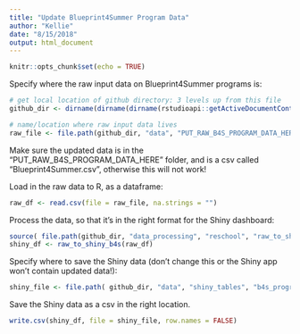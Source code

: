 ```yaml
---
title: "Update Blueprint4Summer Program Data"
author: "Kellie"
date: "8/15/2018"
output: html_document
---
```


```r
knitr::opts_chunk$set(echo = TRUE)
```

Specify where the raw input data on Blueprint4Summer programs is:

```r
# get local location of github directory: 3 levels up from this file
github_dir <- dirname(dirname(dirname(rstudioapi::getActiveDocumentContext()$path)))

# name/location where raw input data lives
raw_file <- file.path(github_dir, "data", "PUT_RAW_B4S_PROGRAM_DATA_HERE", "Blueprint4Summer.csv")
```

Make sure the updated data is in the "PUT_RAW_B4S_PROGRAM_DATA_HERE" folder, and is a csv called "Blueprint4Summer.csv", otherwise this will not work!

Load in the raw data to R, as a dataframe:

```r
raw_df <- read.csv(file = raw_file, na.strings = "")
```

Process the data, so that it's in the right format for the Shiny dashboard:

```r
source( file.path(github_dir, "data_processing", "reschool", "raw_to_shiny_b4s.R") )
shiny_df <- raw_to_shiny_b4s(raw_df)
```

Specify where to save the Shiny data (don't change this or the Shiny app won't contain updated data!):

```r
shiny_file <- file.path( github_dir, "data", "shiny_tables", "b4s_programs.csv" )
```

Save the Shiny data as a csv in the right location.

```r
write.csv(shiny_df, file = shiny_file, row.names = FALSE)
```
